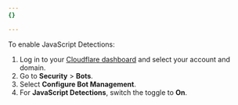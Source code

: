 ```yaml
---
{}

---
```


To enable JavaScript Detections:

1. Log in to your [Cloudflare dashboard](https://dash.cloudflare.com/) and select your account and domain.
2. Go to **Security** > **Bots**.
3. Select **Configure Bot Management**.
4. For **JavaScript Detections**, switch the toggle to **On**.
